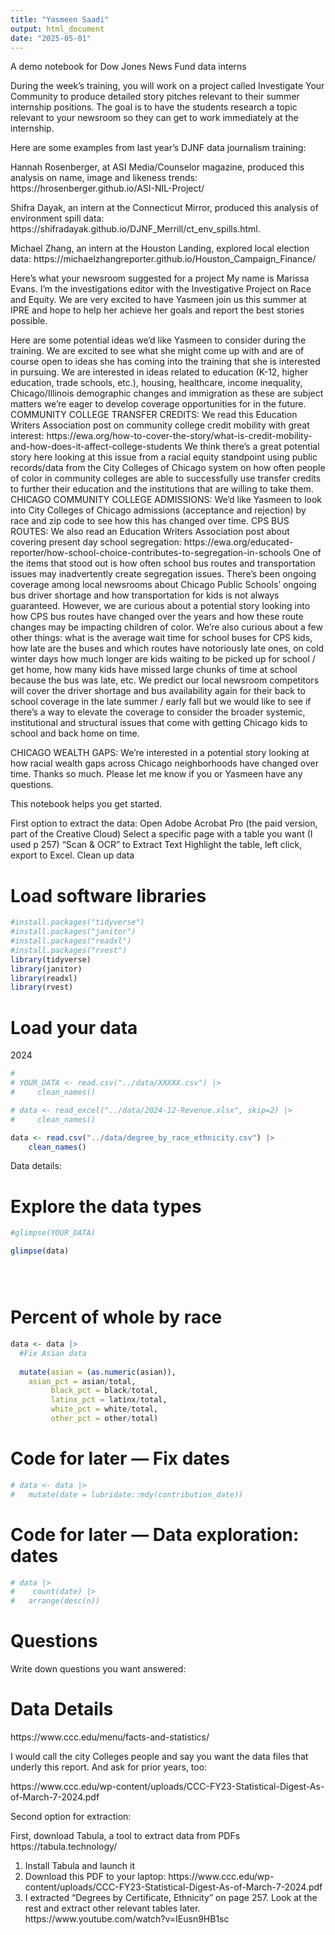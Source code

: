 ```yaml
---
title: "Yasmeen Saadi"
output: html_document
date: "2025-05-01"
---
```


A demo notebook for Dow Jones News Fund data interns

During the week’s training, you will work on a project called Investigate Your Community to produce detailed story pitches relevant to their summer internship positions. The goal is to have the students research a topic relevant to your newsroom so they can get to work immediately at the internship. 

Here are some examples from last year’s DJNF data journalism training:

Hannah Rosenberger, at ASI Media/Counselor magazine, produced this analysis on name, image and likeness trends: https://hrosenberger.github.io/ASI-NIL-Project/

Shifra Dayak, an intern at the Connecticut Mirror, produced this analysis of environment spill data: https://shifradayak.github.io/DJNF_Merrill/ct_env_spills.html.

Michael Zhang, an intern at the Houston Landing, explored local election data: https://michaelzhangreporter.github.io/Houston_Campaign_Finance/


Here's what your newsroom suggested for a project
My name is Marissa Evans. I'm the investigations editor with the Investigative Project on Race and Equity. We are very excited to have Yasmeen join us this summer at IPRE and hope to help her achieve her goals and report the best stories possible.


Here are some potential ideas we'd like Yasmeen to consider during the training. We are excited to see what she might come up with and are of course open to ideas she has coming into the training that she is interested in pursuing. We are interested in ideas related to education (K-12, higher education, trade schools, etc.), housing, healthcare, income inequality, Chicago/Illinois demographic changes and immigration as these are subject matters we're eager to develop coverage opportunities for in the future.
COMMUNITY COLLEGE TRANSFER CREDITS: We read this Education Writers Association post on community college credit mobility with great interest: https://ewa.org/how-to-cover-the-story/what-is-credit-mobility-and-how-does-it-affect-college-students We think there’s a great potential story here looking at this issue from a racial equity standpoint using public records/data from the City Colleges of Chicago system on how often people of color in community colleges are able to successfully use transfer credits to further their education and the institutions that are willing to take them.
CHICAGO COMMUNITY COLLEGE ADMISSIONS: We'd like Yasmeen to look into City Colleges of Chicago admissions (acceptance and rejection) by race and zip code to see how this has changed over time.
CPS BUS ROUTES: We also read an Education Writers Association post about covering present day school segregation: https://ewa.org/educated-reporter/how-school-choice-contributes-to-segregation-in-schools One of the items that stood out is how often school bus routes and transportation issues may inadvertently create segregation issues. There's been ongoing coverage among local newsrooms about Chicago Public Schools' ongoing bus driver shortage and how transportation for kids is not always guaranteed. However, we are curious about a potential story looking into how CPS bus routes have changed over the years and how these route changes may be impacting children of color. We're also curious about a few other things: what is the average wait time for school buses for CPS kids, how late are the buses and which routes have notoriously late ones, on cold winter days how much longer are kids waiting to be picked up for school / get home, how many kids have missed large chunks of time at school because the bus was late, etc. We predict our local newsroom competitors will cover the driver shortage and bus availability again for their back to school coverage in the late summer / early fall but we would like to see if there's a way to elevate the coverage to consider the broader systemic, institutional and structural issues that come with getting Chicago kids to school and back home on time.


CHICAGO WEALTH GAPS: We're interested in a potential story looking at how racial wealth gaps across Chicago neighborhoods have changed over time.
Thanks so much. Please let me know if you or Yasmeen have any questions.


This notebook helps you get started.

First option to extract the data:
Open Adobe Acrobat Pro (the paid version, part of the Creative Cloud)
Select a specific page with a table you want (I used p 257)
"Scan & OCR" to Extract Text
Highlight the table, left click, export to Excel.
Clean up data


# Load software libraries
```r
#install.packages("tidyverse")
#install.packages("janitor")
#install.packages("readxl")
#install.packages("rvest")
library(tidyverse)
library(janitor)
library(readxl)
library(rvest)

```


# Load your data

2024

```r

# 
# YOUR_DATA <- read.csv("../data/XXXXX.csv") |> 
#     clean_names()

# data <- read_excel("../data/2024-12-Revenue.xlsx", skip=2) |> 
#     clean_names()

data <- read.csv("../data/degree_by_race_ethnicity.csv") |> 
    clean_names()


```

Data details:


# Explore the data types
```r

#glimpse(YOUR_DATA)

glimpse(data)





```
# Percent of whole by race

```r
data <- data |> 
  #Fix Asian data
  
  mutate(asian = (as.numeric(asian)),
    asian_pct = asian/total,
         black_pct = black/total,
         latinx_pct = latinx/total,
         white_pct = white/total,
         other_pct = other/total)

```



# Code for later --- Fix dates
```r
# data <- data |> 
#   mutate(date = lubridate::mdy(contribution_date))
```



# Code for later ---  Data exploration: dates

```r
# data |> 
#    count(date) |> 
#   arrange(desc(n))
```




# Questions 

Write down questions you want answered:



# Data Details
https://www.ccc.edu/menu/facts-and-statistics/

I would call the city Colleges people and say you want the data files that underly this report. And ask for prior years, too:

https://www.ccc.edu/wp-content/uploads/CCC-FY23-Statistical-Digest-As-of-March-7-2024.pdf

Second option for extraction:

First, download Tabula, a tool to extract data from PDFs
https://tabula.technology/

1) Install Tabula and launch it
2) Download this PDF to your laptop: https://www.ccc.edu/wp-content/uploads/CCC-FY23-Statistical-Digest-As-of-March-7-2024.pdf
3) I extracted "Degrees by Certificate, Ethnicity" on page 257. Look at the rest and extract other relevant tables later. https://www.youtube.com/watch?v=IEusn9HB1sc

